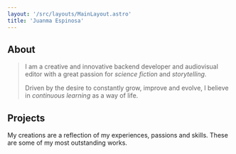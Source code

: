 ```yaml
---
layout: '/src/layouts/MainLayout.astro'
title: 'Juanma Espinosa'
---
```


## About

> I am a creative and innovative backend developer and audiovisual editor with a
> great passion for _science fiction_ and _storytelling_.
>
> Driven by the desire to constantly grow, improve and evolve, I believe in
> _continuous learning_ as a way of life.

## Projects

My creations are a reflection of my experiences, passions and skills. These are
some of my most outstanding works.

<ProjectList language='en' />